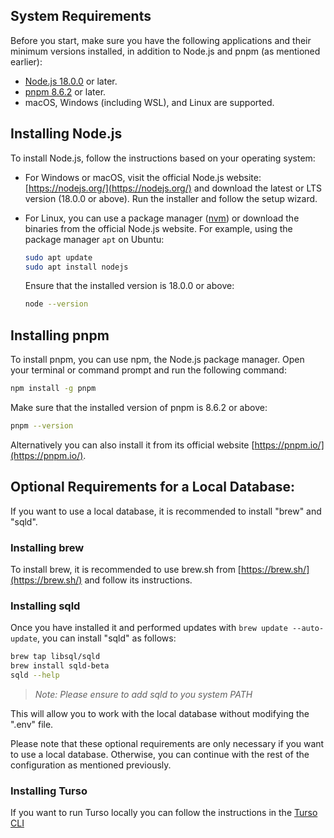 ## System Requirements

Before you start, make sure you have the following applications and their minimum versions installed, 
in addition to Node.js and pnpm (as mentioned earlier):

- [Node.js 18.0.0](https://nodejs.org/) or later.
- [pnpm 8.6.2](https://nodejs.org/) or later.
- macOS, Windows (including WSL), and Linux are supported.

## Installing Node.js

To install Node.js, follow the instructions based on your operating system:

- For Windows or macOS, visit the official Node.js website:
  [https://nodejs.org/](https://nodejs.org/) and download the latest or LTS
  version (18.0.0 or above). Run the installer and follow the setup wizard.

- For Linux, you can use a package manager
  ([nvm](https://github.com/nvm-sh/nvm.git/)) or download the binaries from the
  official Node.js website. For example, using the package manager `apt` on
  Ubuntu:

  ```bash
  sudo apt update
  sudo apt install nodejs
  ```

  Ensure that the installed version is 18.0.0 or above:

  ```bash
  node --version
  ```

## Installing pnpm

To install pnpm, you can use npm, the Node.js package manager. Open your
terminal or command prompt and run the following command:

```bash
npm install -g pnpm
```

Make sure that the installed version of pnpm is 8.6.2 or above:

```bash
pnpm --version
```

Alternatively you can also install it from its official website
[https://pnpm.io/](https://pnpm.io/).

## **Optional Requirements for a Local Database:**

If you want to use a local database, it is recommended to install "brew" and
"sqld".

### Installing brew

To install brew, it is recommended to use brew.sh from
[https://brew.sh/](https://brew.sh/) and follow its instructions.

### Installing sqld

Once you have installed it and performed updates with
`brew update --auto-update`, you can install "sqld" as follows:

```bash
brew tap libsql/sqld
brew install sqld-beta
sqld --help
```
> *Note: Please ensure to add sqld to you system PATH*

This will allow you to work with the local database without modifying the ".env"
file.

Please note that these optional requirements are only necessary if you want to
use a local database. Otherwise, you can continue with the rest of the
configuration as mentioned previously.

### Installing Turso

If you want to run Turso locally you can follow the instructions in the
[Turso CLI](https://docs.turso.tech/reference/turso-cli)
